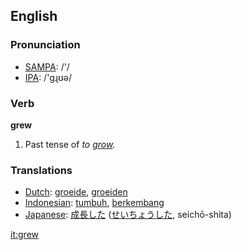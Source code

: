 ==English==

{{rank|getting|stay|months|677|grew|boys|joy|green}}

=== Pronunciation ===
*[[w:SAMPA|SAMPA]]: /'/
*[[w:IPA|IPA]]: /'gɻʊə/

=== Verb ===
'''grew'''
# Past tense of ''to [[grow]].''

=== Translations ===
*[[Dutch]]: [[groeide]], [[groeiden]]
*[[Indonesian]]: [[tumbuh]], [[kembang|berkembang]]
*[[Japanese]]: [[成長]]した ([[せいちょう]]した, seichō-shita)

[[it:grew]]